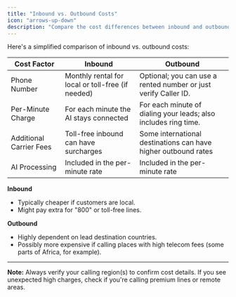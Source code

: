 ```yaml
---
title: "Inbound vs. Outbound Costs"
icon: "arrows-up-down"
description: "Compare the cost differences between inbound and outbound calls, including phone numbers and per-minute charges"
---
```


Here's a simplified comparison of inbound vs. outbound costs:

| **Cost Factor**         | **Inbound**                                       | **Outbound**                                                    |
| ----------------------- | ------------------------------------------------- | --------------------------------------------------------------- |
| Phone Number            | Monthly rental for local or toll-free (if needed) | Optional; you can use a rented number or just verify Caller ID. |
| Per-Minute Charge       | For each minute the AI stays connected            | For each minute of dialing your leads; also includes ring time. |
| Additional Carrier Fees | Toll-free inbound can have surcharges             | Some international destinations can have higher outbound rates  |
| AI Processing           | Included in the per-minute rate                   | Included in the per-minute rate                                 |

**Inbound**

- Typically cheaper if customers are local.
- Might pay extra for "800" or toll-free lines.

**Outbound**

- Highly dependent on lead destination countries.
- Possibly more expensive if calling places with high telecom fees (some parts of Africa, for example).

---

**Note:** Always verify your calling region(s) to confirm cost details. If you see unexpected high charges, check if you're calling premium lines or remote areas.

